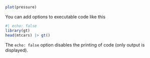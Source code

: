 

```{r}
plot(pressure)
```

You can add options to executable code like this

```{r}
#| echo: false
library(gt)
head(mtcars) |> gt()

```

The `echo: false` option disables the printing of code (only output is displayed).
